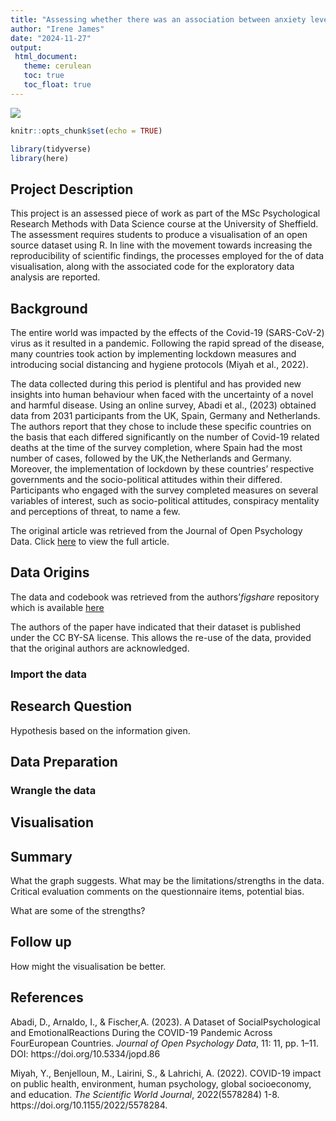 ```yaml
---
title: "Assessing whether there was an association between anxiety levels and threat estimation during the Covid-19 pandemic across four European countries"
author: "Irene James"
date: "2024-11-27"
output: 
 html_document:
   theme: cerulean
   toc: true
   toc_float: true
---
```


![](https://cdn.pixabay.com/photo/2020/07/13/16/19/corona-5401250_1280.jpg)

```r
knitr::opts_chunk$set(echo = TRUE)

library(tidyverse)
library(here)

```

## Project Description

This project is an assessed piece of work as part of the MSc Psychological Research Methods with Data Science course at the University of Sheffield. The assessment requires students to produce a visualisation of an open source dataset using R. In line with the movement towards increasing the reproducibility of scientific findings, the processes employed for the of data visualisation, along with the associated code for the exploratory data analysis are reported. 

## Background 

The entire world was impacted by the effects of the Covid-19 (SARS-CoV-2) virus as it resulted in a pandemic. Following the rapid spread of the disease, many countries took action by implementing lockdown measures and introducing social distancing and hygiene protocols (Miyah et al., 2022). 

The data collected during this period is plentiful and has provided new insights into human behaviour when faced with the uncertainty of a novel and harmful disease. Using an online survey, Abadi et al., (2023) obtained data from 2031 participants from the UK, Spain, Germany and Netherlands. The authors report that they chose to include these specific countries on the basis that each differed significantly on the number of Covid-19 related deaths at the time of the survey completion, where Spain had the most number of cases, followed by the UK,the Netherlands and Germany. Moreover, the implementation of lockdown by these countries' respective governments and the socio-political attitudes within their differed. Participants who engaged with the survey completed measures on several variables of interest, such as socio-political attitudes, conspiracy mentality and perceptions of threat, to name a few. 

The original article was retrieved from the Journal of Open Psychology Data. Click [here](https://openpsychologydata.metajnl.com/articles/10.5334/jopd.86#4) to view the full article. 


## Data Origins

The data and codebook was retrieved from the authors'*figshare* repository which is available [here](https://uvaauas.figshare.com/articles/dataset/A_Dataset_of_Social-Psychological_and_Emotional_Reactions_during_the_COVID-19_Pandemic_across_Four_European_Countries/17085719?file=41458140)

The authors of the paper have indicated that their dataset is published under the CC BY-SA license. This allows the re-use of the data, provided that the original authors are acknowledged. 


### Import the data


## Research Question
Hypothesis based on the information given. 


## Data Preparation

### Wrangle the data


## Visualisation



## Summary

What the graph suggests. What may be the limitations/strengths in the data. Critical evaluation comments on the questionnaire items, potential bias.



What are some of the strengths? 

## Follow up

How might the visualisation be better. 

## References

Abadi, D., Arnaldo, I., & Fischer,A. (2023). A Dataset of SocialPsychological and EmotionalReactions During the COVID-19 Pandemic Across FourEuropean Countries. *Journal of Open Psychology Data*, 11:
11, pp. 1–11. DOI: https://doi.org/10.5334/jopd.86

Miyah, Y., Benjelloun, M., Lairini, S., & Lahrichi, A. (2022). COVID-19 impact on public health, environment, human psychology, global socioeconomy, and education. *The Scientific World Journal*, 2022(5578284) 1-8. https://doi.org/10.1155/2022/5578284.

